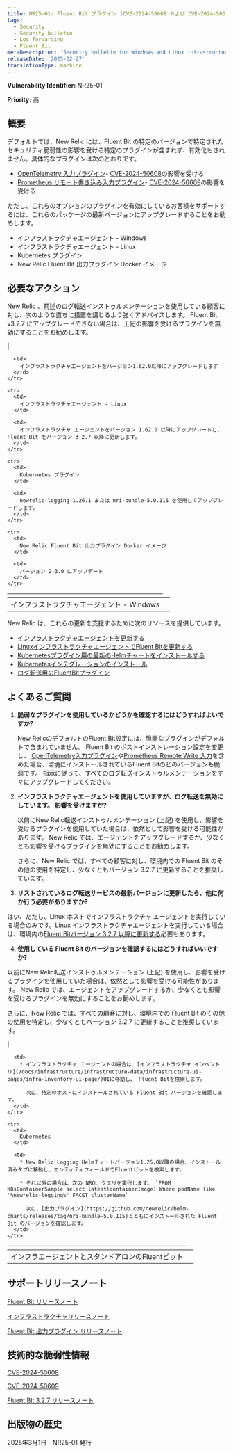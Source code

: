 ```yaml
---
title: NR25-01- Fluent Bit プラグイン (CVE-2024-50608 および CVE-2024-50609)
tags:
  - Security
  - Security bulletin
  - Log forwarding
  - Fluent Bit
metaDescription: 'Security bulletin for Windows and Linux infrastructure agent and Fluent Bit, the Kubernetes plugin, and the Fluent Bit output plugin.'
releaseDate: '2025-02-27'
translationType: machine
---
```


<DNT>**Vulnerability Identifier:**</DNT> NR25-01

<DNT>**Priority:**</DNT> 高

## 概要

デフォルトでは、New Relic には、Fluent Bit の特定のバージョンで特定されたセキュリティ脆弱性の影響を受ける特定のプラグインが含まれず、有効化もされません。具体的なプラグインは次のとおりです。

* [OpenTelemetry 入力プラグイン](https://docs.fluentbit.io/manual/pipeline/inputs/opentelemetry)- [CVE-2024-50608](https://nvd.nist.gov/vuln/detail/CVE-2024-50608)の影響を受ける
* [Prometheus リモート書き込み入力プラグイン](https://docs.fluentbit.io/manual/pipeline/inputs/prometheus-remote-write)- [CVE-2024-50609](https://nvd.nist.gov/vuln/detail/CVE-2024-50609)の影響を受ける

ただし、これらのオプションのプラグインを有効にしているお客様をサポートするには、これらのパッケージの最新バージョンにアップグレードすることをお勧めします。

* インフラストラクチャエージェント - Windows
* インフラストラクチャエージェント - Linux
* Kubernetes プラグイン
* New Relic Fluent Bit 出力プラグイン Docker イメージ

## 必要なアクション

New Relic 、前述のログ転送インストゥルメンテーションを使用している顧客に対し、次のような直ちに措置を講じるよう強くアドバイスします。 Fluent Bit v3.2.7 にアップグレードできない場合は、上記の影響を受けるプラグインを無効にすることをお勧めします。

<table>
  <thead>
    | <th /><td>
  </thead>

  <tbody>
    <tr>
      <td>
        インフラストラクチャエージェント - Windows
      </td>

      <td>
        インフラストラクチャエージェントをバージョン1.62.0以降にアップグレードします
      </td>
    </tr>

    <tr>
      <td>
        インフラストラクチャエージェント - Linux
      </td>

      <td>
        インフラストラクチャ エージェントをバージョン 1.62.0 以降にアップグレードし、Fluent Bit をバージョン 3.2.7 以降に更新します。
      </td>
    </tr>

    <tr>
      <td>
        Kubernetes プラグイン
      </td>

      <td>
        newrelic-logging-1.26.1 または nri-bundle-5.0.115 を使用してアップグレードします。
      </td>
    </tr>

    <tr>
      <td>
        New Relic Fluent Bit 出力プラグイン Docker イメージ
      </td>

      <td>
        バージョン 2.3.0 にアップデート
      </td>
    </tr>
  </tbody>
</table>

New Relic は、これらの更新を支援するために次のリソースを提供しています。

* [インフラストラクチャエージェントを更新する](/docs/infrastructure/install-infrastructure-agent/update-or-uninstall/update-infrastructure-agent/)
* [LinuxインフラストラクチャエージェントでFluent Bitを更新する](/docs/logs/forward-logs/forward-your-logs-using-infrastructure-agent/#install-fb-version)
* [Kubernetesプラグイン用の最新のHelmチャートをインストールする](https://github.com/newrelic/helm-charts/tree/master?tab=readme-ov-file#Installthecharts)
* [Kubernetesインテグレーションのインストール](/docs/kubernetes-pixie/kubernetes-integration/installation/kubernetes-integration-install-configure/)
* [ログ転送用のFluentBitプラグイン](/docs/logs/forward-logs/fluent-bit-plugin-log-forwarding/)

## よくあるご質問

1. **脆弱なプラグインを使用しているかどうかを確認するにはどうすればよいですか?**

   New RelicのデフォルトのFluent Bit設定には、脆弱なプラグインがデフォルトで含まれていません。 Fluent Bit のポストインストレーション設定を変更し、 [OpenTelemetry入力プラグイン](https://docs.fluentbit.io/manual/pipeline/inputs/opentelemetry)や[Prometheus Remote Write 入力](https://docs.fluentbit.io/manual/pipeline/inputs/prometheus-remote-write)を含めた場合、環境にインストールされているFluent Bitのどのバージョンも脆弱です。 指示に従って、すべてのログ転送インストゥルメンテーションをすぐにアップグレードしてください。

2. **インフラストラクチャエージェントを使用していますが、ログ転送を無効にしています。 影響を受けますか?**

   以前にNew Relic転送インストゥルメンテーション (上記) を使用し、影響を受けるプラグインを使用していた場合は、依然として影響を受ける可能性があります。 New Relic では、エージェントをアップグレードするか、少なくとも影響を受けるプラグインを無効にすることをお勧めします。

   さらに、New Relic では、すべての顧客に対し、環境内での Fluent Bit のその他の使用を特定し、少なくともバージョン 3.2.7 に更新することを推奨しています。

3. **リストされているログ転送サービスの最新バージョンに更新したら、他に何か行う必要がありますか?**

はい、ただし、Linux ホストでインフラストラクチャ エージェントを実行している場合のみです。Linux インフラストラクチャエージェントを実行している場合は、環境内の[Fluent Bitバージョン 3.2.7 以降に更新する](/docs/logs/forward-logs/forward-your-logs-using-infrastructure-agent/#install-fb-version)必要もあります。

4. **使用している Fluent Bit のバージョンを確認するにはどうすればいいですか?**

以前にNew Relic転送インストゥルメンテーション (上記) を使用し、影響を受けるプラグインを使用していた場合は、依然として影響を受ける可能性があります。 New Relic では、エージェントをアップグレードするか、少なくとも影響を受けるプラグインを無効にすることをお勧めします。

さらに、New Relic では、すべての顧客に対し、環境内での Fluent Bit のその他の使用を特定し、少なくともバージョン 3.2.7 に更新することを推奨しています。

<table>
  <thead>
    | <th /><td>
  </thead>

  <tbody>
    <tr>
      <td>
        インフラエージェントとスタンドアロンのFluentビット
      </td>

      <td>
        * インフラストラクチャ エージェントの場合は、[インフラストラクチャ インベントリ](/docs/infrastructure/infrastructure-data/infrastructure-ui-pages/infra-inventory-ui-page/)UIに移動し、 Fluent Bitを検索します。

          次に、特定のホストにインストールされている Fluent Bit バージョンを確認します。
      </td>
    </tr>

    <tr>
      <td>
        Kubernetes
      </td>

      <td>
        * New Relic Logging Helmチャートバージョン1.25.0以降の場合、インストール済みタブに移動し、エンティティフィールドでFluentビットを検索します。

        * それ以外の場合は、次の NRQL クエリを実行します。 `FROM K8sContainerSample select latest(containerImage) Where podName like '%newrelic-logging%' FACET clusterName`

          次に、[出力プラグイン](https://github.com/newrelic/helm-charts/releases/tag/nri-bundle-5.0.115)とともにインストールされた Fluent Bit のバージョンを確認します。
      </td>
    </tr>
  </tbody>
</table>

## サポートリリースノート

[Fluent Bit リリースノート](/docs/release-notes/fluentbit-release-notes/)

[インフラストラクチャリリースノート](/docs/release-notes/infrastructure-release-notes/infrastructure-agent-release-notes/)

[Fluent Bit 出力プラグイン リリースノート](https://github.com/newrelic/newrelic-fluent-bit-output/releases)

## 技術的な脆弱性情報

[CVE-2024-50608](https://nvd.nist.gov/vuln/detail/CVE-2024-50608)

[CVE-2024-50609](https://nvd.nist.gov/vuln/detail/CVE-2024-50609)

[Fluent Bit 3.2.7 リリースノート](https://fluentbit.io/announcements/v3.2.7/)

## 出版物の歴史

2025年3月1日 - NR25-01 発行